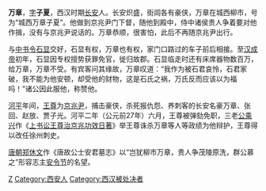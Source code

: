 '''万章'''{{BD|前1世纪||前27年|catIdx=W}}，[[表字|字]]'''子夏'''，西汉时期[[长安|长安]]人。长安炽盛，街闾各有豪侠，万章在城西柳市，号为“城西万章子夏”。他做到京兆尹门下督，随他到殿中，侍中诸侯贵人争着要对他作揖，没有与京兆尹说话的。万章恭顺，很害怕，此后不再随京兆尹出行。

与[[中书令|中书令]][[石显|石显]]交好，石显有权，万章也有权，家门口路过的车子前后相接。至[[汉成帝|汉成帝]]初年，石显因专权擅势获罪免官，徙归故郡。石显临走时还有床席器物数百万，给万章，万章不受。有宾客问其缘故，万章叹道：“我作为被石君哀怜，石君家破，我不能为他安顿，却受他的财物，这是石氏之祸，万氏反而应该以为福吗！”诸公因此服他，称赞他。

[[河平|河平]]年间，[[王尊|王尊]]为[[京兆尹|京兆尹]]，捕击豪侠，杀死报仇怨、养刺客的长安名豪万章、张回、赵放、贾子光。河平二年（公元前27年）六月，王尊被弹劾免职，三老[[公乘兴|公乘兴]]作《[[:s:上书讼王尊治京兆功效日著|上书讼王尊治京兆功效日著]]》举王尊诛杀万章等人等政绩为他辩护，王尊得以改任徐州刺史。

[[唐朝|唐朝]][[郑休文|郑休文]]作《唐故公士安君墓志》以“岂犹柳市万章，贵人争茂陵原洗，群公慕之”形容志主[[安令节|安令节]]的名望。

{{DEFAULTSORT:W}}
[[Category:万姓|Z]]
[[Category:西安人|Category:西安人]]
[[Category:西汉被处决者|Category:西汉被处决者]]